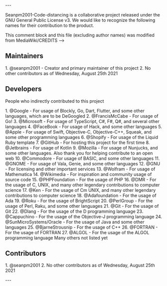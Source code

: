 
---

{{int:version-credits-summary}}
Seanpm2001-Code-distancing is a collaborative project released under the GNU General Public License v3. We would like to recognize the following names for their contribution to the product.

This comment block and this file (excluding author names) was modified from MediaWiki/CREDITS -->

== Maintainers ==
<!-- BEGIN MAINTAINERS LIST !-->

1. @seanpm2001 - Creator and primary maintainer of this project
2. No other contributors as of Wednesday, August 25th 2021

== Developers ==

People who indirectly contributed to this project

1. @Google - For usage of Blockly, Go, Dart, Flutter, and some other languages, which are to be DeGoogled
2. @FrancisMcCabe - For usage of Go!
3. @Microsoft - For usage of TypeScript, C#, F#, Q#, and several other languages
4. @FaceBook - For usage of Hack, and some other languages
5. @Apple - For usage of Swift, Objective-C, Objective-C++, Squeak, and some other programming languages
6. @Shopify - For usage of the Liquid Ruby template
7. @GitHub - For hosting this project for the first time
8. @Jetbrains - For usage of Kotlin
9. @Mozilla - For usage of Nunjucks, and some other languages. Also thank you for helping contribute to an open web
10. @Commodore - For usage of BASIC, and some other languages
11. @GNOME - For usage of Vala, Genie, and some other languages
12. @GNU - For licensing and other important services
13. @Wolfram - For usage of Mathematica
14. @Wikimedia - For inspiration and community usage of source code
15. @PHPFoundation - For the usage of PHP
16. @DMR - For the usage of C, UNIX, and many other legendary contributions to computer science
17. @Ken - For the usage of Cm UNIX, and many other legendary contributions to computer science
18. @Adafoundation - For the usage of Ada
19. @Roku - For the usage of BrightScript
20. @PerlGroup - For the usage of Perl, Raku, and some other languages
21. @Git - For the usage of Git
22. @Dlang - For the usage of the D programming language
23. @Cappuchino - For the usage of the Objective-J programming language
24. @SunMicroSystems/Oracle - For the usage of Java and some other languages
25. @BjarneStrousnip - For the usage of C++
26. @FORTRAN - For the usage of FORTRAN
27. @ALGOL - For the usage of the ALGOL programming language
Many others not listed yet

== Contributors ==
<!-- BEGIN CONTRIBUTOR LIST -->
1. @seanpm2001
2. No other contributors as of Wednesday, August 25th 2021

---
